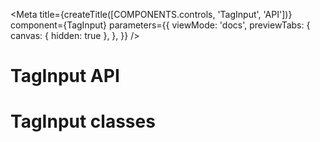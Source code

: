 
<Meta
  title={createTitle([COMPONENTS.controls, 'TagInput', 'API'])}
  component={TagInput}
  parameters={{
    viewMode: 'docs',
    previewTabs: {
      canvas: { hidden: true },
    },
  }}
/>

# TagInput API

<ArgsTable of={TagInput} />

# TagInput classes

<ArgsTable of={TagInputClassesDummy} />
